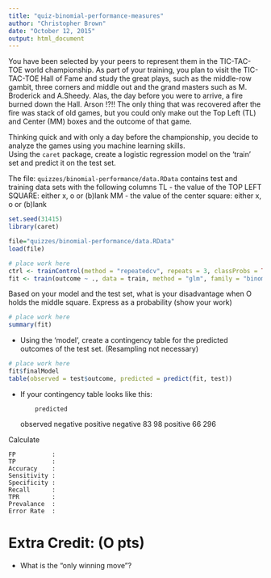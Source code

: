 ```yaml
---
title: "quiz-binomial-performance-measures"
author: "Christopher Brown"
date: "October 12, 2015"
output: html_document
---
```



You have been selected by your peers to represent them in the TIC-TAC-TOE world championship. As part of your training, you plan to visit the TIC-TAC-TOE Hall of Fame and study the great plays, such as the middle-row gambit, three corners and middle out and the grand masters such as M. Broderick and A.Sheedy. Alas, the day before you were to arrive, a fire burned down the Hall.  Arson !?!!
The only thing that was recovered after the fire was stack of old games, but you could only make out the Top Left (TL) and Center (MM) boxes and the outcome of that game.  

Thinking quick and with only a day before the championship, you decide to analyze the games using you machine learning skills.  
Using the `caret` package, create a logistic regression model on the 'train' set and predict it on the test set.


The file: `quizzes/binomial-performance/data.RData`
contains test and training data sets with the following columns
TL - the value of the TOP LEFT SQUARE: either x, o or (b)lank
MM - the value of the center square: either x, o or (b)lank


```r
set.seed(31415)
library(caret)

file="quizzes/binomial-performance/data.RData"
load(file)

# place work here
ctrl <- trainControl(method = "repeatedcv", repeats = 3, classProbs = TRUE, summaryFunction = twoClassSummary)
fit <- train(outcome ~ ., data = train, method = "glm", family = "binomial", trControl = ctrl)
```


Based on your model and the test set, what is your disadvantage when O holds the middle square. Express as a probability (show your work)

```r
# place work here
summary(fit)
```

- Using the 'model', create a contingency table for the predicted outcomes of the test set. (Resampling not necessary)


```r
# place work here
fit$finalModel
table(observed = test$outcome, predicted = predict(fit, test))  
```

- If your contingency table looks like this:

          predicted
observed   negative positive
  negative       83       98
  positive       66      296
  
  
Calculate

    FP          :
    TP          :
    Accuracy    :
    Sensitivity :
    Specificity :
    Recall      : 
    TPR         :
    Prevalance  :
    Error Rate  :



# Extra Credit: (O pts)
- What is the "only winning move"?

